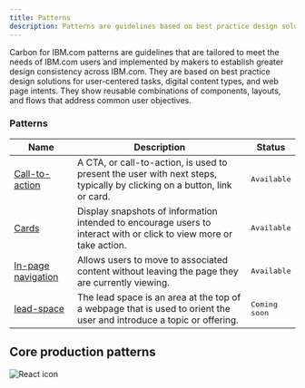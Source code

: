```yaml
---
title: Patterns
description: Patterns are guidelines based on best practice design solutions.
---
```


<PageDescription>

Carbon for IBM.com patterns are guidelines that are tailored to meet the needs of IBM.com users and implemented by makers to establish greater design consistency across IBM.com. They are based on best practice design solutions for user-centered tasks, digital content types, and web page intents. They show reusable combinations of components, layouts, and flows that address common user objectives.

</PageDescription>


### Patterns

| Name        | Description       | Status |
| ------------- | -----------   | ----- |
| [Call-to-action](./patterns/call-to-action)       | A CTA, or call-to-action, is used to present the user with next steps, typically by clicking on a button, link or card. | <span class="bx--tag bx--tag--green"><pre>Available</pre></span> |
| [Cards](./patterns/cards)      | Display snapshots of information intended to encourage users to interact with or click to view more or take action. | <span class="bx--tag bx--tag--green"><pre>Available</pre></span> |
| [In-page navigation](./patterns/in-page-navigation)      | Allows users to move to associated content without leaving the page they are currently viewing. | <span class="bx--tag bx--tag--green"><pre>Available</pre></span> |
|  [lead-space](./patterns/lead-space)     | The lead space is an area at the top of a webpage that is used to orient the user and introduce a topic or offering. | <span class="bx--tag bx--tag--magenta"><pre>Coming soon</pre></span> |



## Core production patterns 

<Row className="resource-card-group">
<Column colMd={4} colLg={4} noGutterSm>
    <ResourceCard
      subTitle="Carbon design system"
      aspectRatio="2:1"
      actionIcon="arrowRight"
      href="https://www.carbondesignsystem.com/patterns/overview"
      >

![React icon](../../images/icon/carbon-icon.svg)
 
</ResourceCard>
</Column>
</Row>

